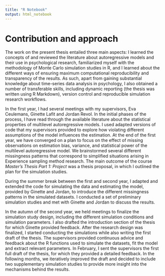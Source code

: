 ```yaml
---
title: "R Notebook"
output: html_notebook
---
```


# Contribution and approach {.unlisted .unnumbered}

The work on the present thesis entailed three main aspects: I learned the concepts of and reviewed the literature about autoregressive models and their use in psychological research, familiarized myself with the methodology of Monte Carlo simulation studies in R, and I learned about the different ways of ensuring maximum computational reproducibility and transparency of the results. As such, apart from gaining substantial knowledge about time-series data analysis in psychology, I also obtained a number of transferable skills, including dynamic reporting (the thesis was written using R Markdown), version control and reproducible simulation research workflows. 

In the first year, I had several meetings with my supervisors, Eva Ceulemans, Ginette Lafit and Jordan Revol. In the initial phases of the process, I have read through the available literature about the statistical properties of multilevel autoregressive models. I used adapted versions of code that my supervisors provided to explore how violating different assumptions of the model influences the estimation. At the end of the first year, we have converged on a plan to focus on the effect of missing observations on estimation bias, variance, and statistical power of the multilevel autoregressive model. We brainstormed several different missingness patterns that correspond to simplified situations arising in Experience sampling method research. The main outcome of the course *Master's Thesis Part 1: Project* was a thesis proposal, in which I outlined the plan for the simulation studies.

During the summer break between the first and second year, I adapted and extended the code for simulating the data and estimating the model, provided by Ginette and Jordan, to introduce the different missingness patterns in the simulated datasets. I conducted a set of preliminary simulation studies and met with Ginette and Jordan to discuss the results.

In the autumn of the second year, we held meetings to finalize the simulation study design, including the different simulation conditions and simulation parameters. I also drafted the introduction section of the thesis for which Ginette provided feedback. After the research design was finalized, I started conducting the simulations while also writing the first draft of the thesis. The supervisors provided continuous advice and feedback about the R functions used to simulate the datasets, fit the model and extract relevant parameters. In February, I sent the supervisors the first full draft of the thesis, for which they provided a detailed feedback. In the following months, we iteratively improved the draft and decided to include two supplementary simulation studies to provide more insight into the mechanisms behind the results.

